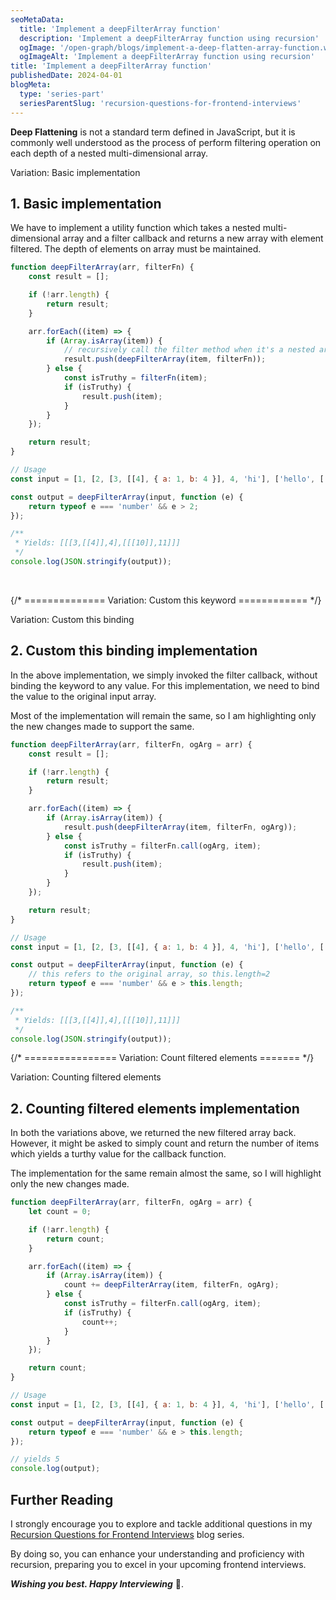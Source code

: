 ```yaml
---
seoMetaData:
  title: 'Implement a deepFilterArray function'
  description: 'Implement a deepFilterArray function using recursion'
  ogImage: '/open-graph/blogs/implement-a-deep-flatten-array-function.webp'
  ogImageAlt: 'Implement a deepFilterArray function using recursion'
title: 'Implement a deepFilterArray function'
publishedDate: 2024-04-01
blogMeta:
  type: 'series-part'
  seriesParentSlug: 'recursion-questions-for-frontend-interviews'
---
```


**Deep Flattening** is not a standard term defined in JavaScript, but it is commonly well understood as the process of perform filtering operation on each depth of a nested multi-dimensional array.

<section>

<SubHeading>Variation: Basic implementation</SubHeading>

## 1. Basic implementation

We have to implement a <InlineCode code="deepFilterArray()"/> utility function which takes a nested multi-dimensional array and a filter callback and returns a new array with element filtered. The depth of elements on array must be maintained.

```js title="./src/deepFilterArray.js"
function deepFilterArray(arr, filterFn) {
	const result = [];

	if (!arr.length) {
		return result;
	}

	arr.forEach((item) => {
		if (Array.isArray(item)) {
			// recursively call the filter method when it's a nested array
			result.push(deepFilterArray(item, filterFn));
		} else {
			const isTruthy = filterFn(item);
			if (isTruthy) {
				result.push(item);
			}
		}
	});

	return result;
}

// Usage
const input = [1, [2, [3, [[4], { a: 1, b: 4 }], 4, 'hi'], ['hello', [['welcome', 10]], 11]]];

const output = deepFilterArray(input, function (e) {
	return typeof e === 'number' && e > 2;
});

/**
 * Yields: [[[3,[[4]],4],[[[10]],11]]]
 */
console.log(JSON.stringify(output));
```

<br />

</section>

{/* ============== Variation: Custom this keyword ============ */}

<section>
<SubHeading>Variation: Custom this binding</SubHeading>

## 2. Custom this binding implementation

In the above implementation, we simply invoked the filter callback, without binding the <InlineCode code="this"/> keyword to any value. For this implementation, we need to bind the <InlineCode code="this"/> value to the original input array.

Most of the implementation will remain the same, so I am highlighting only the new changes made to support the same.

```js title="./src/deepFilterArray.js" mark="ogArg" ins={12, 27}
function deepFilterArray(arr, filterFn, ogArg = arr) {
	const result = [];

	if (!arr.length) {
		return result;
	}

	arr.forEach((item) => {
		if (Array.isArray(item)) {
			result.push(deepFilterArray(item, filterFn, ogArg));
		} else {
			const isTruthy = filterFn.call(ogArg, item);
			if (isTruthy) {
				result.push(item);
			}
		}
	});

	return result;
}

// Usage
const input = [1, [2, [3, [[4], { a: 1, b: 4 }], 4, 'hi'], ['hello', [['welcome', 10]], 11]]];

const output = deepFilterArray(input, function (e) {
	// this refers to the original array, so this.length=2
	return typeof e === 'number' && e > this.length;
});

/**
 * Yields: [[[3,[[4]],4],[[[10]],11]]]
 */
console.log(JSON.stringify(output));
```

</section>

{/* ================ Variation: Count filtered elements ======= */}

<section>
<SubHeading>Variation: Counting filtered elements</SubHeading>

## 2. Counting filtered elements implementation

In both the variations above, we returned the new filtered array back. However, it might be asked to simply count and return the number of items which yields a turthy value for the callback function.

The implementation for the same remain almost the same, so I will highlight only the new changes made.

```js title="./src/deepFilterArray.js"  ins={10, 14}
function deepFilterArray(arr, filterFn, ogArg = arr) {
	let count = 0;

	if (!arr.length) {
		return count;
	}

	arr.forEach((item) => {
		if (Array.isArray(item)) {
			count += deepFilterArray(item, filterFn, ogArg);
		} else {
			const isTruthy = filterFn.call(ogArg, item);
			if (isTruthy) {
				count++;
			}
		}
	});

	return count;
}

// Usage
const input = [1, [2, [3, [[4], { a: 1, b: 4 }], 4, 'hi'], ['hello', [['welcome', 10]], 11]]];

const output = deepFilterArray(input, function (e) {
	return typeof e === 'number' && e > this.length;
});

// yields 5
console.log(output);
```

</section>

## Further Reading

I strongly encourage you to explore and tackle additional questions in my [Recursion Questions for Frontend Interviews](/blog/recursion-questions-for-frontend-interviews/ 'Find more question on recursion in the recursion questions for frontend interviews blog series') blog series.

By doing so, you can enhance your understanding and proficiency with recursion, preparing you to excel in your upcoming frontend interviews.

**_Wishing you best. Happy Interviewing_** 🫡.
